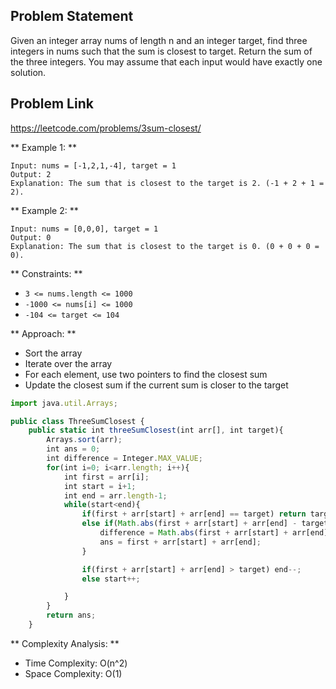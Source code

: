 
## Problem Statement

Given an integer array nums of length n and an integer target, find three integers in nums such that the sum is closest to target.
Return the sum of the three integers.
You may assume that each input would have exactly one solution.

## Problem Link

https://leetcode.com/problems/3sum-closest/

** Example 1: **

```
Input: nums = [-1,2,1,-4], target = 1
Output: 2
Explanation: The sum that is closest to the target is 2. (-1 + 2 + 1 = 2).
```

** Example 2: **

```
Input: nums = [0,0,0], target = 1
Output: 0
Explanation: The sum that is closest to the target is 0. (0 + 0 + 0 = 0).
```

** Constraints: **

- `3 <= nums.length <= 1000`
- `-1000 <= nums[i] <= 1000`
- `-104 <= target <= 104`

** Approach: **

- Sort the array
- Iterate over the array
- For each element, use two pointers to find the closest sum
- Update the closest sum if the current sum is closer to the target

<Tabs>
<TabItem value="java" label="Java">

```js showLineNumbers
import java.util.Arrays;

public class ThreeSumClosest {
    public static int threeSumClosest(int arr[], int target){
        Arrays.sort(arr);
        int ans = 0;
        int difference = Integer.MAX_VALUE;
        for(int i=0; i<arr.length; i++){
            int first = arr[i];
            int start = i+1;
            int end = arr.length-1;
            while(start<end){
                if(first + arr[start] + arr[end] == target) return target;
                else if(Math.abs(first + arr[start] + arr[end] - target) < difference){
                    difference = Math.abs(first + arr[start] + arr[end] - target);
                    ans = first + arr[start] + arr[end];
                }

                if(first + arr[start] + arr[end] > target) end--;
                else start++;

            }
        }
        return ans;
    }
```
</TabItem>
</Tabs>

** Complexity Analysis: **
- Time Complexity: O(n^2)
- Space Complexity: O(1)
